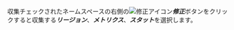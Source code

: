 収集チェックされたネームスペースの右側の![修正アイコン](/img/ico-edit.svg)***修正***ボタンをクリックすると収集する***リージョン***、***メトリクス***、***スタット***を選択します。
